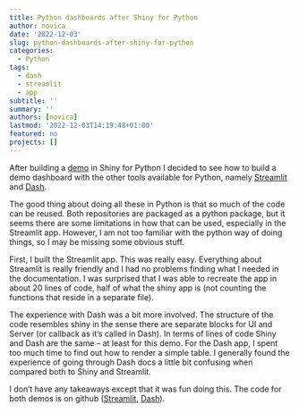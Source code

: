 ```yaml
---
title: Python dashboards after Shiny for Python
author: novica
date: '2022-12-03'
slug: python-dashboards-after-shiny-for-python
categories:
  - Python
tags:
  - dash
  - streamlit
  - app
subtitle: ''
summary: ''
authors: [novica]
lastmod: '2022-12-03T14:19:48+01:00'
featured: no
projects: []
---
```



After building a [demo](/post/packaging-a-python-shiny-app) in Shiny for Python I decided to see how to build a demo dashboard with the other tools available for Python, namely [Streamlit](https://streamlit.io/) and [Dash](https://dash.plotly.com/).

The good thing about doing all these in Python is that so much of the code can be reused. Both repositories are packaged as a python package, but it seems there are some limitations in how that can be used, especially in the Streamlit app. However, I am not too familiar with the python way of doing things, so I may be missing some obvious stuff. 

First, I built the Streamlit app. This was really easy. Everything about Streamlit is really friendly and I had no problems finding what I needed in the documentation. I was surprised that I was able to recreate the app in about 20 lines of code, half of what the shiny app is (not counting the functions that reside in a separate file).

The experience with Dash was a bit more involved. The structure of the code resembles shiny in the sense there are separate blocks for UI and Server (or callback as it's called in Dash). In terms of lines of code Shiny and Dash are the same -- at least for this demo. For the Dash app, I spent too much time to find out how to render a simple table. I generally found the experience of going through Dash docs a little bit confusing when compared both to Shiny and Streamlit.

I don't have any takeaways except that it was fun doing this. The code for both demos is on github ([Streamlit](https://github.com/novica/streamlit), [Dash](https://github.com/novica/dashwikidata)).
